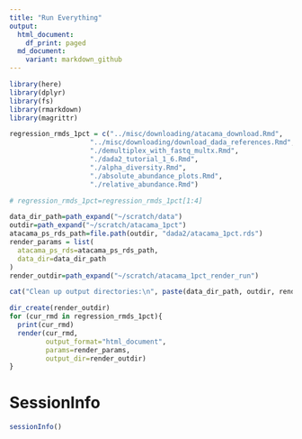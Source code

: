 ```yaml
---
title: "Run Everything"
output:
  html_document:
    df_print: paged
  md_document:
    variant: markdown_github
---
```


```r
library(here)
library(dplyr)
library(fs)
library(rmarkdown)
library(magrittr)
```

```r
regression_rmds_1pct = c("../misc/downloading/atacama_download.Rmd",
                    "../misc/downloading/download_dada_references.Rmd",
                    "./demultiplex_with_fastq_multx.Rmd",
                    "./dada2_tutorial_1_6.Rmd",
                    "./alpha_diversity.Rmd",
                    "./absolute_abundance_plots.Rmd",
                    "./relative_abundance.Rmd")

# regression_rmds_1pct=regression_rmds_1pct[1:4]

data_dir_path=path_expand("~/scratch/data")
outdir=path_expand("~/scratch/atacama_1pct")
atacama_ps_rds_path=file.path(outdir, "dada2/atacama_1pct.rds")
render_params = list(
  atacama_ps_rds=atacama_ps_rds_path,
  data_dir=data_dir_path
)
render_outdir=path_expand("~/scratch/atacama_1pct_render_run")
```

```r
cat("Clean up output directories:\n", paste(data_dir_path, outdir, render_outdir, sep="\n"))
```

```r
dir_create(render_outdir)
for (cur_rmd in regression_rmds_1pct){
  print(cur_rmd)
  render(cur_rmd, 
         output_format="html_document",
         params=render_params,
         output_dir=render_outdir)
}
```

# SessionInfo
```r
sessionInfo()
```
